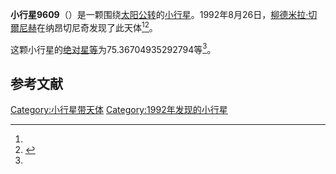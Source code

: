 {{Infobox planet
| bgcolour = #FFFFC0
| name = 9609 Ponomarevalya
| symbol = 
| image = 
| caption = 
| discovery = yes
| discovery_ref = 
| discoverer = [[柳德米拉·切爾尼赫|柳德米拉·切爾尼赫]]
| discovery_site = [[纳昂切尼奇|纳昂切尼奇]] 
| discovered = 1992年8月26日
| designations = yes
| mp_name = 
| named_after = 
| alt_names = 1992 QL2/ 1935 SG2 / 1971 QG1 / 1987 SS23
| mp_category = [[主带小行星|主带小行星]]
| orbit_ref = <ref name="a">[http://ssd.jpl.nasa.gov/sbdb.cgi?sstr=9609 9609 Ponomarevalya] {{Wayback|url=http://ssd.jpl.nasa.gov/sbdb.cgi?sstr=9609 |date=20210723170746 }}，小行星數據庫瀏覽器（JPL Small-Body Database Browser）－[[美国国家航空航天局|美国国家航空航天局]]喷气推进实验室</ref>
| epoch = 2456400.5 (2013年4月18日更新)
| aphelion = {{convert|3.296957272644919|AU|km|3|abbr=on|lk=out}}
| perihelion = {{convert|2.71655918921611|AU|km|3|abbr=on}}
| semimajor = {{convert|3.006758230930515|AU|km|3|abbr=on}}
| eccentricity = 0.096515589
| period = 1904.347454 [[日|日]]<br />5.21[[儒略年|儒略年]]
| avg_speed = 
| inclination = 9.379071670026173
| asc_node = 242.2048072125025
| mean_anomaly = 
| arg_peri = 75.36704935292794
| satellites = 
| physical_characteristics = yes
| dimensions = 
| mass = 
| density = 
| surface_grav = 
| escape_velocity = 
| sidereal_day = 
| axial_tilt = 
| pole_ecliptic_lat = 
| pole_ecliptic_lon = 
| albedo = 
| temperatures= 
| temp_name1 = 
| mean_temp_1 = 
| max_temp_1 = 
| temp_name2 = 
| max_temp_2 = 
| spectral_type = 
| abs_magnitude = 75.36704935292794
}}

'''小行星9609'''（{{lang-en|9609 Ponomarevalya}}）是一颗围绕[[太阳|太阳]][[公转|公转]]的[[小行星|小行星]]。1992年8月26日，[[柳德米拉·切爾尼赫|柳德米拉·切爾尼赫]]在纳昂切尼奇发现了此天体<ref name="a" /><ref>{{cite news|title=小行星列表|url=http://cfa-www.harvard.edu/iau/lists/NumberedMPs.txt|accessdate=2013-07-08|newspaper=哈佛大学|archive-date=2008-05-17|archive-url=https://web.archive.org/web/20080517010638/http://cfa-www.harvard.edu/iau/lists/NumberedMPs.txt|dead-url=no}}</ref>。

这颗小行星的[[绝对星等|绝对星等]]为75.36704935292794等<ref name="a" />。

==参考文献==
{{reflist}}
{{Minor Planet Number|[[小行星9608|小行星9608]]|[[小行星9610|小行星9610]]}}

{{小天体}}

[[Category:小行星带天体|Category:小行星带天体]]
[[Category:1992年发现的小行星|Category:1992年发现的小行星]]

{{asteroid-stub}}